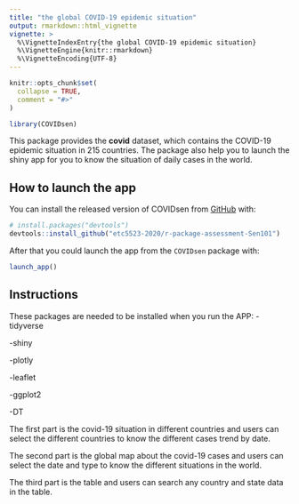 ```yaml
---
title: "the global COVID-19 epidemic situation"
output: rmarkdown::html_vignette
vignette: >
  %\VignetteIndexEntry{the global COVID-19 epidemic situation}
  %\VignetteEngine{knitr::rmarkdown}
  %\VignetteEncoding{UTF-8}
---
```


```r
knitr::opts_chunk$set(
  collapse = TRUE,
  comment = "#>"
)
```

```r
library(COVIDsen)
```


This package provides the **covid** dataset, which contains the COVID-19 epidemic situation in 215 countries. The package also help you to launch the shiny app for you to know the situation of daily cases in the world. 

## How to launch the app 

You can install the released version of COVIDsen from [GitHub](https://github.com/etc5523-2020/r-package-assessment-Sen101) with:


``` r
# install.packages("devtools")
devtools::install_github("etc5523-2020/r-package-assessment-Sen101")
```
After that you could launch the app from the `COVIDsen` package with:

```r
launch_app()
```

## Instructions

These packages are needed to be installed when you run the APP:
-tidyverse

-shiny

-plotly

-leaflet

-ggplot2

-DT

The first part is the covid-19 situation in different countries and users can select the different countries to know the different cases trend by date.

The second part is the global map about the covid-19 cases and users can select the date and type to know the different situations in the world.

The third part is the table and users can search any country and state data in the table.





